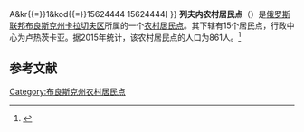 {{Infobox Settlement
| official_name = 列夫内农村居民点
| native_name = Ревенское сельское поселение
| settlement_type = [[农村居民点|农村居民点]]
| subdivision_type = [[国家|国家]]
| subdivision_type1 = [[州_(俄罗斯)|州]]
| subdivision_type2 = [[区_(苏联)|区]]
| subdivision_name = {{RUS}}
| subdivision_name1 = [[布良斯克州|布良斯克州]]
| subdivision_name2 = [[卡拉切夫区|卡拉切夫区]]
| seat_type = 行政中心
| seat = 卢热茨卡亚
| population_as_of=2015
| population_footnotes = <ref name=stat />
| population_total = 861
| coordinates_display = inline,title
| latd =  | latm =  | lats =  | latNS = N
| longd =  | longm =  | longs =  | longEW = E
| timezone = [[莫斯科时间|MSK]]
| utc_offset = +3
| blank_name = [[俄罗斯市政土地区划代码|OKTMO编码]]
| blank_info = [http://classif.spb.ru/classificators/view/tma.php?st{{=}}A&kr{{=}}1&kod{{=}}15624444 15624444]
}}
'''列夫内农村居民点'''（{{lang-ru|Ревенское сельское поселение}}）是[[俄罗斯联邦|俄罗斯联邦]][[布良斯克州|布良斯克州]][[卡拉切夫区|卡拉切夫区]]所属的一个[[农村居民点|农村居民点]]。其下辖有15个居民点，行政中心为卢热茨卡亚。据2015年统计，该农村居民点的人口为861人。<ref name=stat>{{cite web |url=http://www.gks.ru/free_doc/doc_2015/bul_dr/mun_obr2015.rar |title=Численность населения Российской Федерации по муниципальным образованиям на 1 января 2015 года |accessdate=2015-08-06 |archiveurl=https://www.webcitation.org/6aaNzOlFO?url=http://www.gks.ru/free_doc/doc_2015/bul_dr/mun_obr2015.rar |archivedate=2015-08-06 |language=ru |deadurl=yes }}</ref>

== 参考文献 ==
{{reflist}}

{{Russia-stub}}

[[Category:布良斯克州农村居民点|Category:布良斯克州农村居民点]]